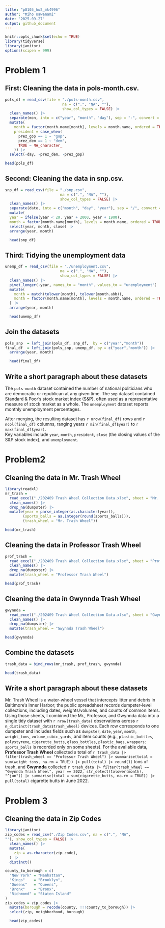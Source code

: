 ```yaml
---
title: "p8105_hw2_mk4996"
author: "Miho Kawanami"
date: "2025-09-27"
output: github_document
---
```


```r
knitr::opts_chunk$set(echo = TRUE)
library(tidyverse)
library(janitor)
options(scipen = 999) 
```
# Problem 1

## First: Cleaning the data in pols-month.csv.
```r
pols_df = read_csv(file = "./pols-month.csv", 
                          na = c(".", "NA", ""), 
                          show_col_types = FALSE) |>
  clean_names() |>
  separate(mon, into = c("year", "month", "day"), sep = "-", convert = TRUE) |>
  mutate(
    month = factor(month.name[month], levels = month.name, ordered = TRUE),
    president = case_when(
      prez_gop == 1 ~ "gop",
      prez_dem == 1 ~ "dem",
      TRUE ~ NA_character_
    )) |>
  select(-day, -prez_dem, -prez_gop)
```

```r
head(pols_df)
```

## Second: Cleaning the data in snp.csv.
```r
snp_df = read_csv(file = "./snp.csv",
                         na = c(".", "NA", ""),
                         show_col_types = FALSE) |>
  clean_names() |>
  separate(date, into = c("month", "day", "year"), sep = "/", convert = TRUE) |>
  mutate(
  year = ifelse(year < 20, year + 2000, year + 1900),  
  month = factor(month.name[month], levels = month.name, ordered = TRUE)) |>
  select(year, month, close) |>
  arrange(year, month)
```

```r
  head(snp_df)
```

## Third: Tidying the unemployment data
```r
unemp_df = read_csv(file = "./unemployment.csv",
                         na = c(".", "NA", ""),
                         show_col_types = FALSE) |>
  clean_names() |>
  pivot_longer(-year, names_to = "month", values_to = "unemployment") |>
  mutate(
    month = match(tolower(month), tolower(month.abb)),
    month = factor(month.name[month], levels = month.name, ordered = TRUE)
  ) |>
  arrange(year, month)
```

```r
  head(unemp_df)
```

## Join the datasets
```r
pols_snp  = left_join(pols_df, snp_df,  by = c("year","month"))
final_df  = left_join(pols_snp, unemp_df, by = c("year","month")) |>
  arrange(year, month)
```

```r
  head(final_df)
```

## Write a short paragraph about these datasets

The `pols-month` dataset contained the number of national politicians who are democratic or republican at any given time.
The `snp` dataset contained Standard & Poor’s stock market index (S&P), often used as a representative measure of stock market as a whole. 
The `unemployment` dataset reports monthly unemployment percentages.  

After merging, the resulting dataset has `r nrow(final_df)` rows and `r ncol(final_df)` columns, ranging years `r min(final_df$year)` to `r max(final_df$year)`.  
Key variables include `year`, `month`, `president`, `close` (the closing values of the S&P stock index), and `unemployment`.

# Problem2
## Cleaning the data in Mr. Trash Wheel
```r
library(readxl)
mr_trash = 
  read_excel("./202409 Trash Wheel Collection Data.xlsx", sheet = "Mr. Trash Wheel", range = "A2:N655") |> 
  clean_names() |> 
  drop_na(dumpster) |> 
  mutate(year = parse_integer(as.character(year)),
        (sports_balls = as.integer(round(sports_balls))),
        (trash_wheel = "Mr. Trash Wheel")) 
```

```r
head(mr_trash)
```

## Cleaning the data in Professor Trash Wheel
```r
prof_trash = 
  read_excel("./202409 Trash Wheel Collection Data.xlsx", sheet = "Professor Trash Wheel", range = "A2:M123") |> 
  clean_names() |> 
  drop_na(dumpster) |> 
  mutate(trash_wheel = "Professor Trash Wheel")
```

```r
head(prof_trash)
```

## Cleaning the data in Gwynnda Trash Wheel
```r
gwynnda = 
  read_excel("./202409 Trash Wheel Collection Data.xlsx", sheet = "Gwynnda Trash Wheel", range = "A2:L266") |> 
  clean_names() |> 
  drop_na(dumpster) |> 
  mutate(trash_wheel = "Gwynnda Trash Wheel")
```

```r
head(gwynnda)
```

## Combine the datasets
```r
trash_data = bind_rows(mr_trash, prof_trash, gwynnda)
```

```r
head(trash_data)
```

## Write a short paragraph about these datasets
Mr. Trash Wheel is a water-wheel vessel that intercepts litter and debris in Baltimore’s Inner Harbor; the public spreadsheet records dumpster-level collections, including dates, weights/volumes, and counts of common items. Using those sheets, I combined the Mr., Professor, and Gwynnda data into a single tidy dataset with `r nrow(trash_data)` observations across `r n_distinct(trash_data$trash_wheel)` devices. Each row corresponds to one dumpster and includes fields such as `dumpster`, `date`, `year`, `month`, `weight_tons`, `volume_cubic_yards`, and item counts (e.g., `plastic_bottles`, `polystyrene`, `cigarette_butts`, `glass_bottles`, `plastic_bags`, `wrappers`; `sports_balls` is recorded only on some sheets). For the available data, **Professor Trash Wheel** collected a total of `r trash_data |> filter(trash_wheel == "Professor Trash Wheel") |> summarise(total = sum(weight_tons, na.rm = TRUE)) |> pull(total) |> round(1)` tons of trash, and **Gwynnda** collected `r trash_data |> filter(trash_wheel == "Gwynnda Trash Wheel", year == 2022, str_detect(tolower(month), "^jun")) |> summarise(total = sum(cigarette_butts, na.rm = TRUE)) |> pull(total)` cigarette butts in June 2022.


# Problem 3
## Cleaning the data in Zip Codes
```r
library(janitor)
zip_codes = read_csv("./Zip Codes.csv", na = c(".", "NA",
""), show_col_types = FALSE) |>
  clean_names() |>
  mutate(
    zip = as.character(zip_code),  
  ) |>
  distinct()

county_to_borough = c(
  "New York" = "Manhattan",
  "Kings"    = "Brooklyn",
  "Queens"   = "Queens",
  "Bronx"    = "Bronx",
  "Richmond" = "Staten Island"
)
zip_codes = zip_codes |>
  mutate(borough = recode(county, !!!county_to_borough)) |>
  select(zip, neighborhood, borough) 
```

```r
  head(zip_codes)
```
